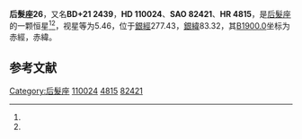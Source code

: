 {{Starbox begin
| name = 后髮座26
}}
{{Starbox observe
| epoch = [[J2000.0|J2000.0]]
| constell = [[后髮座|后髮座]]<ref name=SIMBAD>{{cite web
 | url=http://simbad.u-strasbg.fr/simbad/sim-id?Ident=HR+4815
 | title =Pulsating variable Star
 | publisher=Centre de Données astronomiques de Strasbourg
 | work=SIMBAD
 | accessdate=2012-07-13}}</ref><ref name=DATA>{{cite web
 | url=http://vizier.u-strasbg.fr/viz-bin/VizieR-5?-out.add=.&-source=5050&-corr=PK=HR&-out.max=9999&HR=4815
 | title=VizieR Detailed Page
 | accessdate=2012-07-13
 | archive-date=2016-03-05
 | archive-url=https://web.archive.org/web/20160305005116/http://vizier.u-strasbg.fr/viz-bin/VizieR-5?-out.add=.&-source=5050&-corr=PK=HR&-out.max=9999&HR=4815
 | dead-url=no
 }}</ref>
| 星官 = 
| ra = {{RA|12|39|7.3}}<ref name=SIMBAD /><ref name=DATA />
| dec = {{DEC|+21|3|45}}<ref name=SIMBAD /><ref name=DATA />
| appmag_v = 5.46<ref name=SIMBAD /><ref name=DATA />
}}
{{Starbox character
| class = G9III<ref name=SIMBAD /><ref name=DATA />
| b-v = 0.96<ref name=SIMBAD /><ref name=DATA />
| u-b = <ref name=SIMBAD /><ref name=DATA />
| r-i = <ref name=SIMBAD /><ref name=DATA />
| variable = 
}}
{{Starbox astrometry
| radial_v = 
| prop_mo_ra = -21
| parallax = 
| p_error = 
}}
{{Starbox catalog
| names =BD+21 2439，[[SAO星表|SAO]] 82421，[[HD星表|HD]] 110024，[[HR星表|HR]] 4815}}
{{Starbox reference |Simbad=HR+4815}}
{{Starbox end}}

'''后髮座26'''，又名'''BD+21 2439'''，'''HD 110024'''、'''SAO 82421'''、'''HR 4815'''，是[[后髮座|后髮座]]的一颗恒星<ref name=SIMBAD /><ref name=DATA />，视星等为5.46，位于[[銀道座標系|銀經]]277.43，[[銀道座標系|銀緯]]83.32，其[[B1900.0|B1900.0]]坐标为赤經{{RA|12|34|8.8}}，赤緯{{DEC|+21|83.32|45}}。

== 参考文献 ==
{{reflist}}

{{star-stub}}

{{后髮座恒星}}
[[Category:后髮座|Category:后髮座]]
[[Category:HD和HDE天體|110024]]
[[Category:HR天體|4815]]
[[Category:SAO天體|82421]]